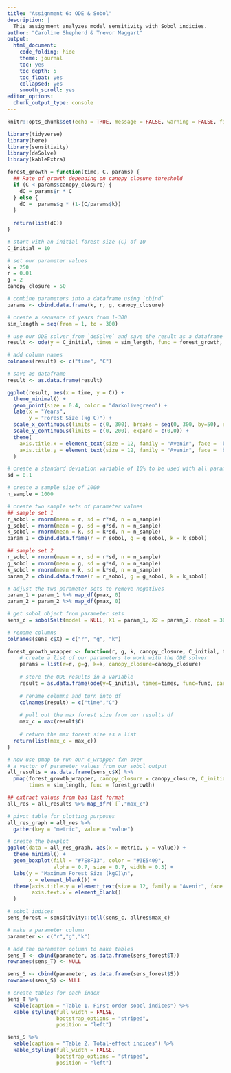 ```yaml
---
title: "Assignment 6: ODE & Sobol"
description: |
  This assignment analyzes model sensitivity with Sobol indicies. 
author: "Caroline Shepherd & Trevor Maggart"
output:
  html_document:
    code_folding: hide
    theme: journal
    toc: yes
    toc_depth: 5
    toc_float: yes
    collapsed: yes
    smooth_scroll: yes
editor_options: 
  chunk_output_type: console
---
```


```r
knitr::opts_chunk$set(echo = TRUE, message = FALSE, warning = FALSE, fig.align='center')

library(tidyverse)
library(here)
library(sensitivity)
library(deSolve)
library(kableExtra)
```

```r
forest_growth = function(time, C, params) {
  ## Rate of growth depending on canopy closure threshold
  if (C < params$canopy_closure) {
    dC = params$r * C
  } else {
    dC =  params$g * (1-(C/params$k))
  }
             
  return(list(dC)) 
}
```


```r
# start with an initial forest size (C) of 10
C_initial = 10

# set our parameter values
k = 250
r = 0.01
g = 2
canopy_closure = 50

# combine parameters into a dataframe using `cbind`
params <- cbind.data.frame(k, r, g, canopy_closure)

# create a sequence of years from 1-300
sim_length = seq(from = 1, to = 300)

# use our ODE solver from `deSolve` and save the result as a dataframe
result <- ode(y = C_initial, times = sim_length, func = forest_growth, parms = params)

# add column names
colnames(result) <- c("time", "C")

# save as dataframe
result <- as.data.frame(result)
```

```r
ggplot(result, aes(x = time, y = C)) + 
  theme_minimal() +
  geom_point(size = 0.4, color = "darkolivegreen") +
  labs(x = "Years",
       y = "Forest Size (kg C)") +
  scale_x_continuous(limits = c(0, 300), breaks = seq(0, 300, by=50), expand = c(0,0)) +
  scale_y_continuous(limits = c(0, 200), expand = c(0,0)) +
  theme(
    axis.title.x = element_text(size = 12, family = "Avenir", face = 'bold', vjust = -0.5),
    axis.title.y = element_text(size = 12, family = "Avenir", face = 'bold', vjust = 2)
  )
```
```r
# create a standard deviation variable of 10% to be used with all parameters
sd = 0.1

# create a sample size of 1000
n_sample = 1000

# create two sample sets of parameter values
## sample set 1
r_sobol = rnorm(mean = r, sd = r*sd, n = n_sample)
g_sobol = rnorm(mean = g, sd = g*sd, n = n_sample)
k_sobol = rnorm(mean = k, sd = k*sd, n = n_sample)
param_1 = cbind.data.frame(r = r_sobol, g = g_sobol, k = k_sobol)

## sample set 2
r_sobol = rnorm(mean = r, sd = r*sd, n = n_sample)
g_sobol = rnorm(mean = g, sd = g*sd, n = n_sample)
k_sobol = rnorm(mean = k, sd = k*sd, n = n_sample)
param_2 = cbind.data.frame(r = r_sobol, g = g_sobol, k = k_sobol)

# adjust the two parameter sets to remove negatives
param_1 = param_1 %>% map_df(pmax, 0)
param_2 = param_2 %>% map_df(pmax, 0)

# get sobol object from parameter sets
sens_c = sobolSalt(model = NULL, X1 = param_1, X2 = param_2, nboot = 300)

# rename columns
colnames(sens_c$X) = c("r", "g", "k")
```

```r
forest_growth_wrapper <- function(r, g, k, canopy_closure, C_initial, times, func) {
    # create a list of our parameters to work with the ODE solver
    params = list(r=r, g=g, k=k, canopy_closure=canopy_closure)
    
    # store the ODE results in a variable
    result = as.data.frame(ode(y=C_initial, times=times, func=func, parms=params))
    
    # rename columns and turn into df
    colnames(result) = c("time","C")
    
    # pull out the max forest size from our results df
    max_c = max(result$C)
    
    # return the max forest size as a list
  return(list(max_c = max_c))
}

# now use pmap to run our c_wrapper fxn over 
# a vector of parameter values from our sobol output
all_results = as.data.frame(sens_c$X) %>% 
  pmap(forest_growth_wrapper, canopy_closure = canopy_closure, C_initial = C_initial, 
       times = sim_length, func = forest_growth)

## extract values from bad list format
all_res = all_results %>% map_dfr(`[`,"max_c")
```


```r
# pivot table for plotting purposes
all_res_graph = all_res %>% 
  gather(key = "metric", value = "value")

# create the boxplot
ggplot(data = all_res_graph, aes(x = metric, y = value)) +
  theme_minimal() +
  geom_boxplot(fill = "#7E8F13", color = "#3E5409",
               alpha = 0.7, size = 0.7, width = 0.3) +
  labs(y = "Maximum Forest Size (kgC)\n",
       x = element_blank()) +
  theme(axis.title.y = element_text(size = 12, family = "Avenir", face = 'bold'),
        axis.text.x = element_blank()
  )
```

```r
# sobol indices
sens_forest = sensitivity::tell(sens_c, allres$max_c)

# make a parameter column
parameter <- c("r","g","k")

# add the parameter column to make tables
sens_T <- cbind(parameter, as.data.frame(sens_forest$T))
rownames(sens_T) <- NULL

sens_S <- cbind(parameter, as.data.frame(sens_forest$S))
rownames(sens_S) <- NULL

# create tables for each index
sens_T %>% 
  kable(caption = "Table 1. First-order sobol indices") %>% 
  kable_styling(full_width = FALSE,
                bootstrap_options = "striped",
                position = "left")

sens_S %>% 
  kable(caption = "Table 2. Total-effect indices") %>% 
  kable_styling(full_width = FALSE,
                bootstrap_options = "striped",
                position = "left")
```


